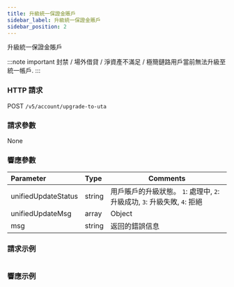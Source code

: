 ```yaml
---
title: 升級統一保證金賬戶
sidebar_label: 升級統一保證金賬戶
sidebar_position: 2
---
```

升級統一保證金賬戶

:::note important
封禁 / 場外借貸 / 淨資產不滿足 / 極簡鏈路用戶當前無法升級至統一帳戶.
:::

### HTTP 請求
POST `/v5/account/upgrade-to-uta`

### 請求參數
None

### 響應參數
| Parameter | Type | Comments|
|:----- |:-----|----- |
|unifiedUpdateStatus |string |用戶賬戶的升級狀態。 `1`: 處理中, `2`: 升級成功, `3`: 升級失敗, `4`: 拒絕 |
|unifiedUpdateMsg |array |Object |
|msg |string |返回的錯誤信息 |

### 請求示例

<Tabs>
<TabItem value="console" label="Console">

```http
```

</TabItem>
</Tabs>

### 響應示例

<Tabs>
<TabItem value="option" label="option">

```json

```
</TabItem>
</Tabs>